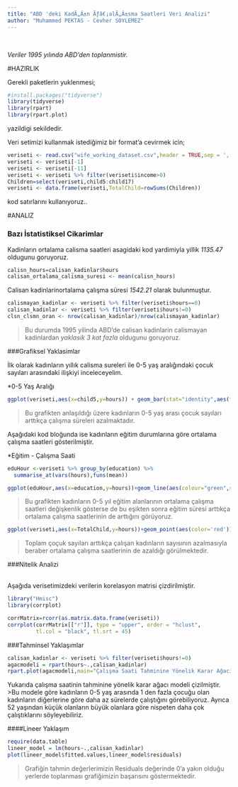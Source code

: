 ---
title: "ABD 'deki KadÃ„Â±n Ãƒâ€¡alÃ„Â±sma Saatleri Veri Analizi"
author: "Muhammed PEKTAS - Cevher SOYLEMEZ"
---

<br>

*Veriler 1995 yılında ABD'den toplanmistir.*


#HAZIRLIK

Gerekli paketlerin yuklenmesi;

```{r,warning=FALSE,message=FALSE}
#install.packages("tidyverse")
library(tidyverse)
library(rpart)
library(rpart.plot)
```
yazildigi sekildedir.



Veri setimizi kullanmak istediğimiz bir format'a cevirmek icin;
```{r,warning=FALSE}
veriseti <- read.csv("wife_working_dataset.csv",header = TRUE,sep = ',')
veriseti <- veriseti[-1]
veriseti <- veriseti[-11]
veriseti <- veriseti %>% filter(veriseti$income>0)
Children=select(veriseti,child5:child17)
veriseti <- data.frame(veriseti,TotalChild=rowSums(Children))
```

kod satırlarını kullanıyoruz..


#ANALIZ

### Bazı İstatistiksel Cikarimlar
 
Kadinların ortalama calisma saatleri asagidaki kod yardimiyla yillik *1135.47* oldugunu goruyoruz.

```{r}
calisn_hours=calisan_kadinlar$hours
calisan_ortalama_calisma_suresi <- mean(calisn_hours)

```


Calisan kadinlarinortalama çalışma süresi *1542.21* olarak bulunmuştur.
```{r}
calismayan_kadinlar <- veriseti %>% filter(veriseti$hours==0)
calisan_kadinlar <- veriseti %>% filter(veriseti$hours!=0)
clsn_clsmn_oran <- nrow(calisan_kadinlar)/nrow(calismayan_kadinlar)
```
>Bu durumda 1995 yilinda ABD'de calisan kadinlarin calismayan kadinlardan *yaklasik 3 kat fazla* oldugunu goruyoruz.


###Grafiksel Yaklasimlar


İlk olarak kadınların yıllık calisma sureleri ile 0-5 yaş aralığındaki çocuk sayıları arasındaki ilişkiyi inceleceyelim.


*0-5 Yaş Aralığı
```{r}
ggplot(veriseti,aes(x=child5,y=hours)) + geom_bar(stat="identity",aes(fill=as.factor(child5)))+ggtitle("0-5 Yaş arası çoçuk sayısı ve çalışma saatleri")+xlab("0-5 Yas arasi Cocuk Sayisi")+ylab("Calisma Saati")+theme(legend.title=element_blank())

```

>Bu grafikten anlaşıldığı üzere kadınların 0-5 yaş arası çocuk sayıları arttıkça çalışma süreleri azalmaktadır.


Aşağıdaki kod bloğunda ise kadınların eğitim durumlarına göre ortalama çalışma saatleri gösterilmiştir.

*Eğitim - Çalışma Saati
```{r}
eduHour <-veriseti %>% group_by(education) %>% 
  summarise_at(vars(hours),funs(mean))

ggplot(eduHour,aes(x=education,y=hours))+geom_line(aes(colour="green",size=0.1))
```

>Bu grafikten kadınların 0-5 yıl eğitim alanlarının ortalama çalışma saatleri değişkenlik gösterse de bu eşikten sonra eğitim süresi arttıkça ortalama çalışma saatlerinin de arttığını görüyoruz.

```{r}
ggplot(veriseti,aes(x=TotalChild,y=hours))+geom_point(aes(color='red'))
```

>Toplam çoçuk sayıları arttıkça çalışan kadınların sayısının azalmasıyla beraber ortalama çalışma saatlerinin de azaldığı görülmektedir.


###Nitelik Analizi


<br>
Aşağıda verisetimizdeki verilerin korelasyon matrisi çizdirilmiştir.
<br>
```{r warning=False}
library("Hmisc")
library(corrplot)

corrMatrix=rcorr(as.matrix.data.frame(veriseti))
corrplot(corrMatrix[["r"]], type = "upper", order = "hclust", 
         tl.col = "black", tl.srt = 45)
```


###Tahminsel Yaklaşımlar
<br>

```{r}

calisan_kadinlar <- veriseti %>% filter(veriseti$hours!=0)
agacmodeli = rpart(hours~.,calisan_kadinlar)
rpart.plot(agacmodeli,main="Çalışma Saati Tahminine Yönelik Karar Ağacı Modeli",shadow.col = "yellow",col="blue")

```

Yukarıda çalışma saatinin tahminine yönelik karar ağacı modeli çizilmiştir.
<br>
>Bu modele göre kadınların 0-5 yaş arasında 1 den fazla çocuğu olan kadınların diğerlerine göre daha az sürelerde çalıştığını görebiliyoruz. Ayrıca 52 yaşından küçük olanların büyük olanlara göre nispeten daha çok çalıştıklarını söyleyebiliriz.


####Lineer Yaklaşım
```{r message=FALSE,warning=FALSE}

require(data.table)
lineer_model = lm(hours~.,calisan_kadinlar)
plot(lineer_model$fitted.values,lineer_model$residuals)
```

>Grafiğin tahmin değerlerimizin Residuals değerinde 0'a yakın olduğu yerlerde toplanması grafiğimizin başarısını göstermektedir. 












